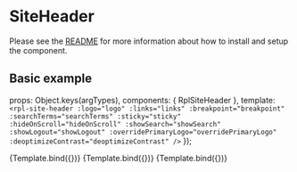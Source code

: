 
<Meta title="Organisms/SiteHeader" />

# SiteHeader
Please see the [README](https://github.com/dpc-sdp/ripple/blob/master/packages/components/Organisms/SiteHeader/README.md) for more information about how to install and setup the component.

## Basic example

  props: Object.keys(argTypes),
  components: { RplSiteHeader },
  template: `
    <rpl-site-header
      :logo="logo"
      :links="links"
      :breakpoint="breakpoint"
      :searchTerms="searchTerms"
      :sticky="sticky"
      :hideOnScroll="hideOnScroll"
      :showSearch="showSearch"
      :showLogout="showLogout"
      :overridePrimaryLogo="overridePrimaryLogo"
      :deoptimizeContrast="deoptimizeContrast"
    />
  `
});

<Canvas>
  <Story
    name="SiteHeader"
    height= "170px"
    args={{
      logo: {
        alt: 'vic.gov.au',
        url: '#',
        image: '/cobrand-logo.png'
      },
      links: [
        {
          text: 'Your services',
          url: '#',
          children: [
            { text: 'Sub child A', url: '#' },
            {
              text: 'Test Path 2',
              url: '#',
              children: [
                { text: 'Sub child IV', url: '#' },
                {
                  text: 'Test Path 3',
                  url: '#',
                  children: [
                    { text: 'Sub child X', url: '#' },
                    { text: 'Sub child Y', url: '#' },
                    {
                      text: 'Sub child Z',
                      url: '#',
                      children: [
                        { text: 'Level 4 item I', url: '#' },
                        { text: 'Level 4 item II', url: '#' },
                        { text: 'Level 4 item III', url: '#' }
                      ]
                    }
                  ]
                },
                { text: 'Sub child VI', url: '#' },
                { text: 'Sub child VII', url: '#' },
                { text: 'Sub child VIII', url: '#' },
                { text: 'Sub child IX', url: '#' },
                { text: 'Sub child X', url: '#' },
                { text: 'Sub child XI', url: '#' },
                { text: 'Sub child XII', url: '#' },
                { text: 'Sub child XIII', url: '#' },
                { text: 'Sub child IV', url: '#' },
                { text: 'Sub child V', url: '#' },
                { text: 'Sub child VI', url: '#' },
                { text: 'Sub child VII', url: '#' },
                { text: 'Sub child VIII', url: '#' },
                { text: 'Sub child IX', url: '#' },
                { text: 'Sub child X', url: '#' },
                { text: 'Sub child XI', url: '#' },
                { text: 'Sub child XII', url: '#' },
                { text: 'Sub child XIII', url: '#' },
                { text: 'Sub child IV', url: '#' },
                { text: 'Sub child V', url: '#' },
                { text: 'Sub child VI', url: '#' },
                { text: 'Sub child VII', url: '#' },
                { text: 'Sub child VIII', url: '#' },
                { text: 'Sub child IX', url: '#' },
                { text: 'Sub child X', url: '#' },
                { text: 'Sub child XI', url: '#' },
                { text: 'Sub child XII', url: '#' },
                { text: 'Sub child Last', url: '#' }
              ]
            },
            { text: 'Sub child A', url: '#' },
            { text: 'Sub child A', url: '#' },
            { text: 'Sub child A', url: '#' },
            { text: 'Sub child A', url: '#' },
            { text: 'Sub child A', url: '#' },
            { text: 'Sub child A', url: '#' },
            { text: 'Sub child A', url: '#' },
            { text: 'Sub child A', url: '#' },
            { text: 'Sub child A', url: '#' },
            { text: 'Sub child A', url: '#' },
            { text: 'Sub child A', url: '#' },
            { text: 'Sub child A', url: '#' },
            { text: 'Sub child A', url: '#' },
            { text: 'Sub child A', url: '#' },
            {
              text: 'Sub child B',
              url: '#',
              children: [
                { text: 'Sub child I', url: '#' },
                { text: 'Sub child II', url: '#' },
                { text: 'Sub child III', url: '#' }
              ]
            }
          ]
        },
        { text: 'About VIC Government', url: '#' },
        {
          text: 'News',
          url: '#',
          children: [
            {
              text: 'Sub child 2',
              url: '#',
              children: [
                { text: 'Sub child 3', url: '#' },
                { text: 'Sub child 4', url: '#' },
                { text: 'Sub child 5', url: '#' }
              ]
            }
          ]
        },
        {
          text: 'Events',
          url: '#',
          children: [
            { text: 'Sub child 3', url: '#' },
            { text: 'Sub child 4', url: '#' },
            { text: 'Sub child 5', url: '#' }
          ]
        },
        { text: 'Connect with us', url: '#' }
      ],
      breakpoint: 992,
      searchTerms: [
        {
          linkText: 'Road works',
          linkUrl: '#'
        },
        {
          linkText: 'School holidays',
          linkUrl: '#'
        }
      ],
      sticky: false,
      hideOnScroll: false,
      showSearch: false,
      showLogout: false,
      overridePrimaryLogo: false,
      deoptimizeContrast: false
    }}
  >
    {Template.bind({})}
  </Story>
</Canvas>

<Canvas>
  <Story
    name="Vicpol Primary Logo"
    height= "170px"
    args={{
      logo: {
        alt: 'vic.gov.au',
        url: '#',
        image: '/vicpol.png'
      },
      links: [],
      breakpoint: 992,
      searchTerms: [],
      sticky: false,
      hideOnScroll: false,
      showSearch: false,
      showLogout: false,
      overridePrimaryLogo: true,
      deoptimizeContrast: false
    }}
  >
    {Template.bind({})}
  </Story>
</Canvas>

<Canvas>
  <Story
    name="Vicpol Primary Logo (blurry)"
    height= "170px"
    args={{
      logo: {
        alt: 'vic.gov.au',
        url: '#',
        image: '/vicpol.png'
      },
      links: [],
      breakpoint: 992,
      searchTerms: [],
      sticky: false,
      hideOnScroll: false,
      showSearch: false,
      showLogout: false,
      overridePrimaryLogo: true,
      deoptimizeContrast: true
    }}
  >
    {Template.bind({})}
  </Story>
</Canvas>

<ArgsTable of={RplSiteHeader} />
